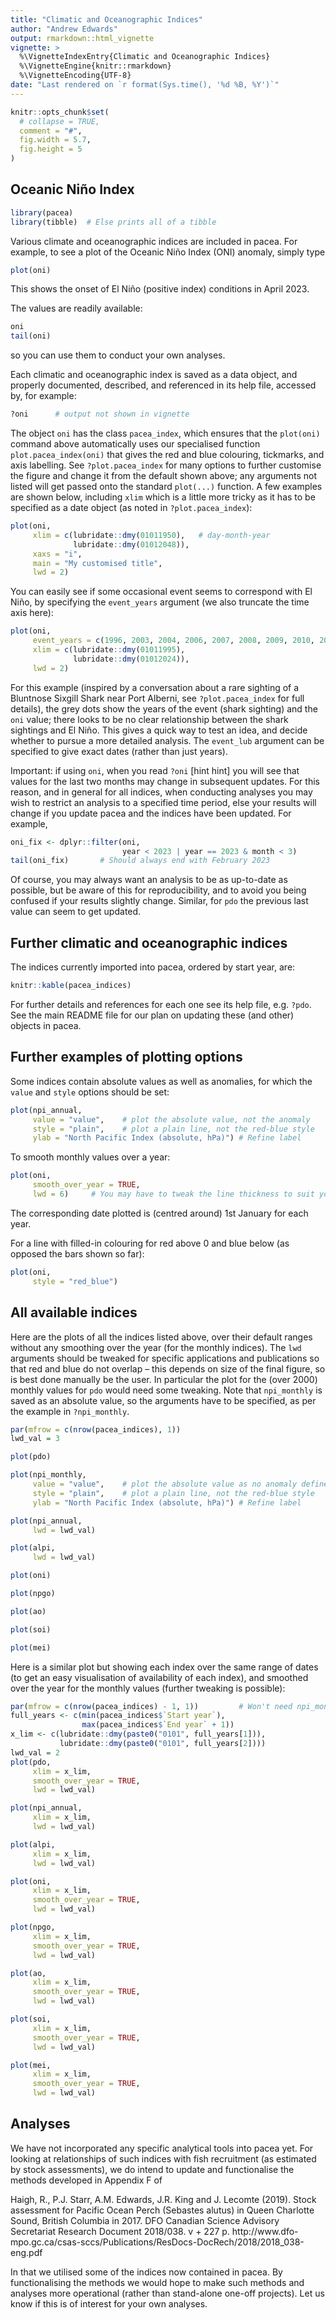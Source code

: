 ```yaml
---
title: "Climatic and Oceanographic Indices"
author: "Andrew Edwards"
output: rmarkdown::html_vignette
vignette: >
  %\VignetteIndexEntry{Climatic and Oceanographic Indices}
  %\VignetteEngine{knitr::rmarkdown}
  %\VignetteEncoding{UTF-8}
date: "Last rendered on `r format(Sys.time(), '%d %B, %Y')`"
---
```


<!-- To build either run
rmarkdown::render("indices.Rmd")
or click the knit button in RStudio -->

```r
knitr::opts_chunk$set(
  # collapse = TRUE,
  comment = "#",
  fig.width = 5.7,
  fig.height = 5
)
```

## Oceanic Niño Index

```r
library(pacea)
library(tibble)  # Else prints all of a tibble
```

Various climate and oceanographic indices are included in pacea. For example, to
see a plot of the Oceanic Niño Index (ONI) anomaly, simply type

```r
plot(oni)
```

This shows the onset of El Niño (positive index) conditions in April 2023.

The values are readily available:
```r
oni
tail(oni)
```
so you can use them to conduct your own analyses.

Each climatic and oceanographic index is saved as a data
object, and properly documented, described, and referenced in its help file,
accessed by, for example:
```r
?oni      # output not shown in vignette
```

The object `oni` has the class `pacea_index`, which ensures that the `plot(oni)`
command above
automatically uses our specialised function `plot.pacea_index(oni)` that gives
the red and blue colouring, tickmarks, and axis labelling.
See `?plot.pacea_index`
for many options to further customise the figure and change it from the default
shown above; any arguments not listed will get passed onto the standard `plot(...)`
function. A few examples are shown below, including `xlim` which is a little more
tricky as it has to be specified as a date object (as noted in `?plot.pacea_index`):
```r
plot(oni,
     xlim = c(lubridate::dmy(01011950),   # day-month-year
              lubridate::dmy(01012048)),
     xaxs = "i",
     main = "My customised title",
     lwd = 2)
```

You can easily see if some occasional event seems to correspond with El Niño, by
specifying the `event_years` argument (we also truncate the time axis here):
```r
plot(oni,
     event_years = c(1996, 2003, 2004, 2006, 2007, 2008, 2009, 2010, 2014, 2016, 2017, 2019),
     xlim = c(lubridate::dmy(01011995),
              lubridate::dmy(01012024)),
     lwd = 2)
```

For this example (inspired by a conversation about a rare sighting of a Bluntnose
Sixgill Shark near Port Alberni, see `?plot.pacea_index` for full details),
the grey dots show the years of the event (shark sighting) and the `oni` value; there looks to be no clear relationship between the shark sightings and
El Niño. This gives a quick way to test an idea, and decide whether to pursue
a more detailed analysis. The `event_lub` argument can be specified to give
exact dates (rather than just years).

Important: if using `oni`, when you read `?oni` [hint hint] you will see that values for
the last two months may change in subsequent updates. For this reason, and in
general for all indices, when conducting analyses you may wish to restrict an
analysis to a specified time period, else your results will change if you update
pacea and the indices have been updated. For example,
```r
oni_fix <- dplyr::filter(oni,
                         year < 2023 | year == 2023 & month < 3)
tail(oni_fix)       # Should always end with February 2023
```
Of course, you may always want an analysis to be as up-to-date as possible, but be
aware of this for reproducibility, and to avoid you being confused if your results
slightly change. Similar, for `pdo` the previous last value can seem to get updated.

## Further climatic and oceanographic indices

The indices currently imported into pacea, ordered by start year, are:
```r
knitr::kable(pacea_indices)
```

For further details and references for each one see its help file,
e.g. `?pdo`. See the main README file for our plan on updating these (and other)
objects in pacea.

## Further examples of plotting options

Some indices contain absolute values as well as anomalies, for which the `value`
and `style` options should be set:
```r
plot(npi_annual,
     value = "value",    # plot the absolute value, not the anomaly
     style = "plain",    # plot a plain line, not the red-blue style
     ylab = "North Pacific Index (absolute, hPa)") # Refine label
```

To smooth monthly values over a year:
```r
plot(oni,
     smooth_over_year = TRUE,
     lwd = 6)     # You may have to tweak the line thickness to suit your figure
```

The corresponding date plotted is (centred around) 1st January for each year.

For a line with filled-in colouring for red above 0 and blue below (as opposed
the bars shown so far):
```r
plot(oni,
     style = "red_blue")
```

## All available indices

Here are the plots of all the indices listed above, over their default
ranges without any smoothing over the year (for the monthly indices). The `lwd`
arguments should be tweaked for specific applications and publications so that red and blue do
not overlap -- this depends on size of the final figure, so is best done
manually be the user. In particular the plot for the (over 2000) monthly values
for `pdo` would need some tweaking. Note that
`npi_monthly` is saved as an absolute value, so the arguments have to be
specified, as per the example in `?npi_monthly`.
```r
par(mfrow = c(nrow(pacea_indices), 1))
lwd_val = 3

plot(pdo)

plot(npi_monthly,
     value = "value",    # plot the absolute value as no anomaly defined
     style = "plain",    # plot a plain line, not the red-blue style
     ylab = "North Pacific Index (absolute, hPa)") # Refine label

plot(npi_annual,
     lwd = lwd_val)

plot(alpi,
     lwd = lwd_val)

plot(oni)

plot(npgo)

plot(ao)

plot(soi)

plot(mei)
```

Here is a similar plot but showing each index over the same range
of dates (to get an easy visualisation of availability of each index), and smoothed over the year for the monthly values (further tweaking is
possible):
```r
par(mfrow = c(nrow(pacea_indices) - 1, 1))         # Won't need npi_monthly as using npi_annual
full_years <- c(min(pacea_indices$`Start year`),
                max(pacea_indices$`End year` + 1))
x_lim <- c(lubridate::dmy(paste0("0101", full_years[1])),
           lubridate::dmy(paste0("0101", full_years[2])))
lwd_val = 2
plot(pdo,
     xlim = x_lim,
     smooth_over_year = TRUE,
     lwd = lwd_val)

plot(npi_annual,
     xlim = x_lim,
     lwd = lwd_val)

plot(alpi,
     xlim = x_lim,
     lwd = lwd_val)

plot(oni,
     xlim = x_lim,
     smooth_over_year = TRUE,
     lwd = lwd_val)

plot(npgo,
     xlim = x_lim,
     smooth_over_year = TRUE,
     lwd = lwd_val)

plot(ao,
     xlim = x_lim,
     smooth_over_year = TRUE,
     lwd = lwd_val)

plot(soi,
     xlim = x_lim,
     smooth_over_year = TRUE,
     lwd = lwd_val)

plot(mei,
     xlim = x_lim,
     smooth_over_year = TRUE,
     lwd = lwd_val)
```

## Analyses

We have not incorporated any specific analytical tools into pacea yet. For looking at
relationships of such indices with fish recruitment (as estimated by stock assessments), we do
intend to update and functionalise the methods developed in Appendix F of

Haigh, R., P.J. Starr, A.M. Edwards, J.R. King and J. Lecomte (2019). Stock
assessment for Pacific Ocean Perch (Sebastes alutus) in Queen Charlotte
Sound, British Columbia in 2017. DFO Canadian Science Advisory Secretariat
Research Document 2018/038. v + 227 p.
http://www.dfo-mpo.gc.ca/csas-sccs/Publications/ResDocs-DocRech/2018/2018_038-eng.pdf

In that we utilised some of the indices now contained in pacea. By functionalising
the methods we would hope to make such methods and analyses more operational
(rather than stand-alone one-off projects). Let us know if this is of interest
for your own analyses.

